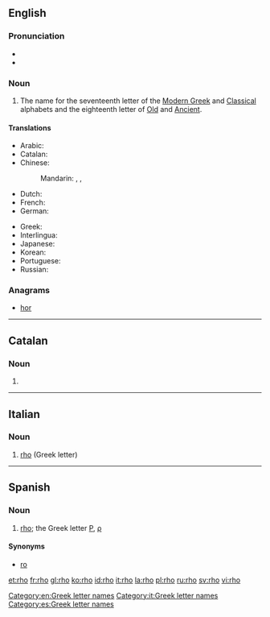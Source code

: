 ==English==
{{letter_disp2|pi|[[image:Greek_uc_rho.png|31px]][[image:Greek_lc_rho.png|27px]] |sigma|ῥῶ|Ρ|ρ}}

===Pronunciation===
* {{audio|en-us-rho.ogg|Audio (US)}}
* {{rhymes|əʊ}}

===Noun===
{{en-noun}}

# The name for the seventeenth letter of the [[Modern Greek]] and [[Classical Greek|Classical]] alphabets and the eighteenth letter of [[Old Greek|Old]] and [[Ancient Greek|Ancient]].

====Translations====
{{trans-top|letter of Greek alphabet}}
* Arabic: {{t-|ar|رو|m|tr=ruu|sc=Arab}}
* Catalan: {{t-|ca|ro|f}}
* Chinese:
*: Mandarin: {{t|cmn|肉|tr=ròu|sc=Hani}}, {{t|cmn|若|tr=ruò|sc=Hani}}, {{t|cmn|柔|tr=róu|sc=Hani}}
* Dutch: {{t-|nl|rho|m|f}}
* French: {{t+|fr|rhô|m}}
* German: {{t+|de|Rho|n}}
{{trans-mid}}
* Greek: {{t+|el|ρο|n|tr=ro}}
* Interlingua: {{t-|ia|rho}}
* Japanese: {{t+|ja|ロー|tr=rō|sc=Jpan}}
* Korean: {{t+|ko|로|tr=ro|sc=Kore}}
* Portuguese: {{t-|pt|rô|m}}
* Russian: {{t+|ru|ро|n|tr=ro|sc=Cyrl}} {{indeclinable}}
{{trans-bottom}}

===Anagrams===
* [[hor#English|hor]]

[[Category:en:Greek letter names]]

----

==Catalan==

===Noun===
{{ca-noun|f}}

# {{alternative spelling of|ro#Catalan|ro|lang=ca}}

----

==Italian==

===Noun===
{{wikipedia|lang=it}}
{{head|it|noun}} {{m|f|inv}}

# [[#English|rho]] (Greek letter)

[[Category:it:Greek letter names]]

----

==Spanish==

===Noun===
{{es-noun|f}}

# [[rho]]; the Greek letter [[Ρ]], [[ρ]]

====Synonyms====
* [[ro]]

[[Category:es:Greek letter names]]

[[et:rho]]
[[fr:rho]]
[[gl:rho]]
[[ko:rho]]
[[id:rho]]
[[it:rho]]
[[la:rho]]
[[pl:rho]]
[[ru:rho]]
[[sv:rho]]
[[vi:rho]]
